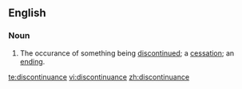 ==English==
===Noun===
{{en-noun}}
# The occurance of something being [[discontinue]]d; a [[cessation]]; an [[ending]].

[[te:discontinuance]]
[[vi:discontinuance]]
[[zh:discontinuance]]